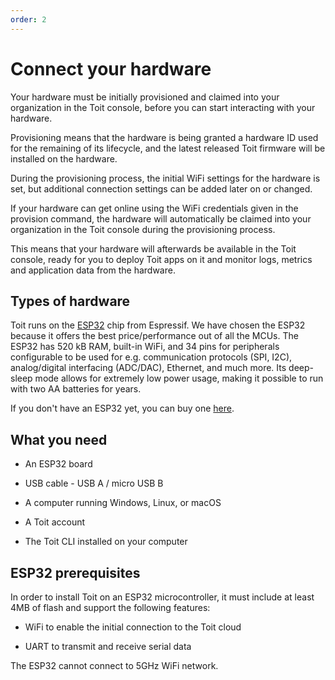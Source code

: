 ```yaml
---
order: 2
---
```


# Connect your hardware

Your hardware must be initially provisioned and claimed into your organization in the Toit console, before you can start interacting with your hardware.

Provisioning means that the hardware is being granted a hardware ID used for the remaining of its lifecycle, and the latest released Toit firmware will be installed on the hardware.

During the provisioning process, the initial WiFi settings for the hardware is set, but additional connection settings can be added later on or changed.

If your hardware can get online using the WiFi credentials given in the provision command, the hardware will automatically be claimed into your organization in the Toit console during the provisioning process. 

This means that your hardware will afterwards be available in the Toit console, ready for you to deploy Toit apps on it and monitor logs, metrics and application data from the hardware.

## Types of hardware

Toit runs on the [ESP32](https://www.espressif.com/en/products/socs/esp32) chip from Espressif. We have chosen the ESP32 because it offers the best price/performance out of all the MCUs.
The ESP32 has 520 kB RAM, built-in WiFi, and 34 pins for peripherals configurable to be used for e.g. communication protocols (SPI, I2C), analog/digital interfacing (ADC/DAC), Ethernet, and much more. Its deep-sleep mode allows for extremely low power usage, making it possible to run with two AA batteries for years.

If you don't have an ESP32 yet, you can buy one [here](https://www.digikey.com/en/products/detail/espressif-systems/ESP32-DEVKITC-32D/9356990).

## What you need

- An ESP32 board

- USB cable - USB A / micro USB B

- A computer running Windows, Linux, or macOS

- A Toit account

- The Toit CLI installed on your computer

## ESP32 prerequisites


In order to install Toit on an ESP32 microcontroller, it must include at least 4MB of flash and support the following features:


- WiFi to enable the initial connection to the Toit cloud
  

- UART to transmit and receive serial data


<Note type="warning">The ESP32 cannot connect to 5GHz WiFi network.</Note>

